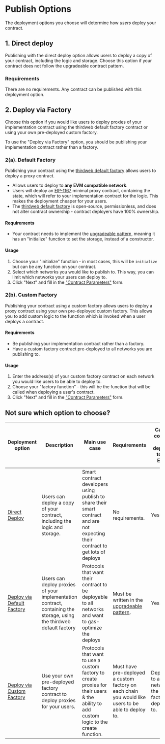 
# Publish Options

The deployment options you choose will determine how _users_ deploy your contract.

## 1. Direct deploy

Publishing with the direct deploy option allows users to deploy a copy of your contract, including the logic and storage.
Choose this option if your contract does not follow the upgradeable contract pattern.

### Requirements

There are no requirements. Any contract can be published with this deployment option.

## 2. Deploy via Factory

Choose this option if you would like users to deploy proxies of your implementation contract using the thirdweb default factory contract or using your own pre-deployed custom factory.

<Callout title="Deploy via Factory" variant="info">
To use the "Deploy via Factory" option, you should be publishing your implementation contract rather than a factory.
</Callout>

### 2(a). Default Factory

Publishing your contract using the [thirdweb default factory](https://github.com/thirdweb-dev/contracts/blob/main/contracts/TWStatelessFactory.sol) allows users to deploy a proxy contract.

- Allows users to deploy to **any EVM compatible network**.
- Users will deploy an [EIP-1167](https://eips.ethereum.org/EIPS/eip-1167) minimal proxy contract, containing the state, which will refer to your implementation contract for the logic. This makes the deployment cheaper for your users.
- The [thirdweb default factory](https://github.com/thirdweb-dev/contracts/blob/main/contracts/TWStatelessFactory.sol) is open-source, permissionless, and does not alter contract ownership - contract deployers have 100% ownership.

#### Requirements

- Your contract needs to implement the [upgradeable pattern](https://docs.openzeppelin.com/upgrades-plugins/1.x/writing-upgradeable), meaning it has an "initialize" function to set the storage, instead of a constructor.

#### Usage

1. Choose your "initialize" function - in most cases, this will be `initialize` but can be any function on your contract.
2. Select which networks you would like to publish to. This way, you can limit which networks your users can deploy to.
3. Click "Next" and fill in the ["Contract Parameters"](/publish/getting-started#customize-contract-parameters) form.


### 2(b). Custom Factory

Publishing your contract using a custom factory allows users to deploy a proxy contract using your own pre-deployed custom factory.
This allows you to add custom logic to the function which is invoked when a user deploys a contract.

#### Requirements

- Be publishing your implementation contract rather than a factory.
- Have a custom factory contract pre-deployed to all networks you are publishing to.

#### Usage

1. Enter the address(s) of your custom factory contract on each network you would like users to be able to deploy to.
2. Choose your "factory function" - this will be the function that will be called when deploying a user's contract.
3. Click "Next" and fill in the ["Contract Parameters"](/publish/getting-started#customize-contract-parameters) form.


## Not sure which option to choose?

| Deployment option                                                         | Description                                                                                                          | Main use case                                                                                                                           | Requirements                                                                                                          | Can my contract be deployed to any EVM?                       | Can your contract be featured on Explore? |
| ------------------------------------------------------------------------- | -------------------------------------------------------------------------------------------------------------------- | --------------------------------------------------------------------------------------------------------------------------------------- | --------------------------------------------------------------------------------------------------------------------- | ------------------------------------------------------------- | ----------------------------------------- |
| [Direct Deploy](/publish/deployment-options#direct-deploy)                | Users can deploy a copy of your contract, including the logic and storage.                                           | Smart contract developers using publish to share their smart contract and are not expecting their contract to get lots of deploys       | No requirements.                                                                                                      | Yes.                                                          | No.                                       |
| [Deploy via Default Factory](/publish/deployment-options#default-factory) | Users can deploy proxies of your implementation contract, containing the storage, using the thirdweb default factory | Protocols that want their contract to be deployable to all networks and want to gas-optimize the deploys                                | Must be written in the [upgradeable pattern](https://docs.openzeppelin.com/upgrades-plugins/1.x/writing-upgradeable). | Yes.                                                          | Yes.                                      |
| [Deploy via Custom Factory](/publish/deployment-options#custom-factory)   | Use your own pre-deployed factory contract to deploy proxies for your users.                                         | Protocols that want to use a custom factory to create proxies for their users & the ability to add custom logic to the create function. | Must have pre-deployed a custom factory on each chain you would like users to be able to deploy to.                   | Deployable to all networks the custom factory is deployed to. | Yes.                                      |
